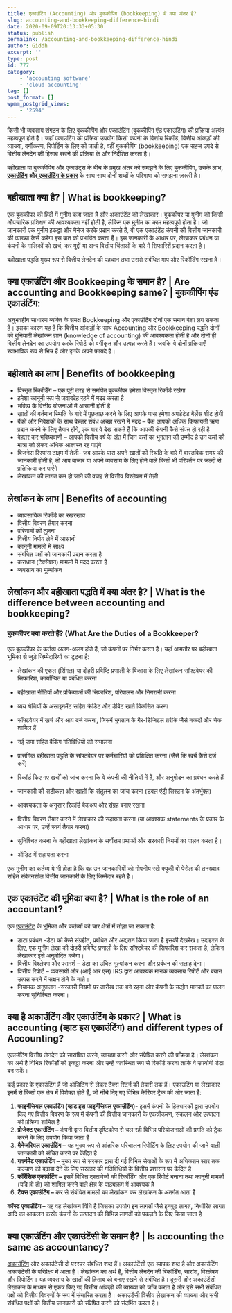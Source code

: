 ```yaml
---
title: एकाउंटिंग (Accounting) और बुककीपिंग (bookkeeping) में क्या अंतर है?
slug: accounting-and-bookkeeping-difference-hindi
date: 2020-09-09T20:13:33+05:30
status: publish
permalink: /accounting-and-bookkeeping-difference-hindi
author: Giddh
excerpt: ''
type: post
id: 777
category:
    - 'accounting software'
    - 'cloud accounting'
tag: []
post_format: []
wpmm_postgrid_views:
    - '2594'
---
```

किसी भी व्यवसाय संगठन के लिए बुककीपिंग और एकाउंटिंग (बुककीपिंग एंड एकाउंटिंग) की प्रक्रिया अत्यंत महत्वपूर्ण होते है। जहाँ एकाउंटिंग की प्रक्रिया उपयोग किसी कंपनी के वित्तीय रिकॉर्ड, वित्तीय आंकड़ों की व्याख्या, वर्गीकरण, रिपोर्टिंग के लिए की जाती है, वहीं बुककीपिंग (bookkeeping) एक सहज उपदे से वित्तीय लेनदेन की हिसाब रखने की प्रक्रिया के और निर्देशित करता है।

बहीखाता या बुककीपिंग और एकाउंट्स के बीच के प्रमुख अंतर को समझने के लिए बुककीपिंग, उसके लाभ, [**एकाउंटिंग**](https://giddh.com/) **और**[ **एकाउंटिंग के प्रकार**](https://giddh.com/guide/accounting-kya-hai-hindi/) के साथ साथ दोनों शब्दों के परिभाषा को समझना ज़रूरी है।

**बहीखाता क्या है? | What is bookkeeping?**
-------------------------------------------

एक बुककीपर को हिंदी में मुनीम कहा जाता है और अकाउंटेंट को लेखाकार। बुककीपर या मुनीम को किसी औपचारिक प्रशिक्षण की आवश्यकता नहीं होती है, लेकिन एक मुनीम का काम महत्वपूर्ण होता है। जो जानकारी एक मुनीम इकट्ठा और मैनेज करके प्रदान करते हैं, वो एक एकाउंटेंट कंपनी की वित्तीय जानकारी की व्याख्या कैसे करेगा इस बात को प्रभावित करता हैं। इस जानकारी के आधार पर, लेखाकार प्रबंधन या कंपनी के मालिकों को खर्च, कर मुद्दों या अन्य वित्तीय चिंताओं के बारे में सिफारिशें प्रदान करता है।

बहीखाता पद्धति मुख्य रूप से वित्तीय लेनदेन की पहचान तथा उससे संबंधित माप और रिकॉर्डिंग रखना है।

क्या एकाउंटिंग और Bookkeeping के समान है? | Are accounting and Bookkeeping same? | बुककीपिंग एंड एकाउंटिंग:
-----------------------------------------------------------------------------------------------------------

अनुभवहीन साधारण व्यक्ति के समक्ष Bookkeeping और एकाउंटिंग दोनों एक समान पेशा लग सकता है। इसका कारण यह है कि वित्तीय आंकड़ों के साथ Accounting और Bookkeeping पद्धति दोनों को बुनियादी लेखांकन ज्ञान (knowledge of accounting) की आवश्यकता होती है और दोनों ही वित्तीय लेनदेन का उपयोग करके रिपोर्ट को वर्गीकृत और उत्पन्न करते हैं। जबकि ये दोनों प्रक्रियाएँ स्वाभाविक रूप से भिन्न हैं और इनके अपने फायदे हैं।

**बहीखाते का लाभ | Benefits of bookkeeping**
--------------------------------------------

- विस्तृत रिकॉर्डिंग – एक पूरी तरह से समर्पित बुककीपर हमेशा विस्तृत रिकॉर्ड रखेगा
- हमेशा कानूनी रूप से जवाबदेह रहने में मदद करता है
- भविष्य के वित्तीय योजनाओं में आसानी होती है
- खातों की वर्तमान स्थिति के बारे में पूछताछ करने के लिए आपके पास हमेशा अपडेटेड बैलेंस शीट होगी
- बैंकों और निवेशकों के साथ बेहतर संबंध अच्छा रखने में मदद – बैंक आपको अधिक किफायती ऋण प्रदान करने के लिए तैयार होंगे, एक बार वे देख सकते हैं कि आपकी कंपनी कैसे संपन्न हो रही है
- बेहतर कर भविष्यवाणी – आपको वित्तीय वर्ष के अंत में जिन करों का भुगतान की उम्मीद है उन करों की मात्रा को लेकर अधिक आश्वस्त रह पाएंगे
- बिजनेस रिस्पांस टाइम में तेज़ी- जब आपके पास अपने खातों की स्थिति के बारे में वास्तविक समय की जानकारी होती है, तो आप बाजार या अपने व्यवसाय के लिए होने वाले किसी भी परिवर्तन पर जल्दी से प्रतिक्रिया कर पाएंगे
- लेखांकन की लागत कम हो जाने की वजह से वित्तीय विश्लेषण में तेज़ी

**लेखांकन के लाभ | Benefits of accounting**
-------------------------------------------

- व्यावसायिक रिकॉर्ड का रखरखाव
- वित्तीय विवरण तैयार करना
- परिणामों की तुलना
- वित्तीय निर्णय लेने में आसानी
- कानूनी मामलों में साक्ष्य
- संबंधित पक्षों को जानकारी प्रदान करता है
- कराधान (टैक्सेशन) मामलों में मदद करता है
- व्यवसाय का मूल्यांकन

**लेखांकन और बहीखाता पद्धति में क्या अंतर है? | What is the difference between accounting and bookkeeping?**
------------------------------------------------------------------------------------------------------------

### **बुककीपर क्या करते हैं? (What Are the Duties of a Bookkeeper?**

एक बुककीपर के कर्तव्य अलग-अलग होते हैं, जो कंपनी पर निर्भर करता है। यहाँ आमतौर पर बहीखाता भूमिका से जुड़े जिम्मेदारियों का टूटना है:

- लेखांकन की एकल (सिंगल) या दोहरी प्रविष्टि प्रणाली के विकास के लिए लेखांकन सॉफ्टवेयर की सिफारिश, कार्यान्वित या प्रबंधित करना
- बहीखाता नीतियों और प्रक्रियाओं की सिफारिश, परिपालन और निगरानी करना
- व्यय श्रेणियों के असाइनमेंट सहित क्रेडिट और डेबिट खाते विकसित करना
- सॉफ्टवेयर में खर्च और आय दर्ज करना, जिसमें भुगतान के गैर-डिजिटल तरीके जैसे नकदी और चेक शामिल हैं
- नई जमा सहित बैंकिंग गतिविधियों को संभालना
- प्रासंगिक बहीखाता पद्धति के सॉफ्टवेयर पर कर्मचारियों को प्रशिक्षित करना (जैसे कि खर्च कैसे दर्ज करें)

- रिकॉर्ड किए गए खर्चों को जांच करना कि वे कंपनी की नीतियों में हैं, और अनुमोदन का प्रबंधन करते हैं
- जानकारी की सटीकता और खातों कि संतुलन का जांच करना (डबल एंट्री सिस्टम के अंतर्भुक्त)
- आवश्यकता के अनुसार रिकॉर्ड बैकअप और संग्रह बनाए रखना
- वित्तीय विवरण तैयार करने में लेखाकार की सहायता करना (या आवश्यक statements के प्रकार के आधार पर, उन्हें स्वयं तैयार करना)
- सुनिश्चित करना के बहीखाता लेखांकन के सर्वोत्तम प्रथाओं और सरकारी नियमों का पालन करता है।
- ऑडिट में सहायता करना

एक मुनीम का कर्तव्य ये भी होता है कि वह उन जानकारियों को गोपनीय रखे क्युकी वो पेरोल की तनख्वाह सहित संवेदनशील वित्तीय जानकारी के लिए जिम्मेदार रहते है।

**एक एकाउंटेंट की भूमिका क्या है? | What is the role of an accountant?**
------------------------------------------------------------------------

एक [एकाउंटेंट](https://giddh.com/blog/role-of-an-accountant/) के भूमिका और कर्तव्यों को चार क्षेत्रों में तोड़ा जा सकता है:

- डाटा प्रबंधन -डेटा को कैसे संग्रहीत, प्रबंधित और अद्यतन किया जाता है इसकी देखरेख। उदाहरण के लिए, एक मुनीम लेखा की दोहरी प्रविष्टि प्रणाली के लिए सॉफ्टवेयर की सिफारिश कर सकता है, लेकिन लेखाकार इसे अनुमोदित करेगा।
- वित्तीय विश्लेषण और परामर्श – डेटा का उचित मूल्यांकन करना और प्रबंधन की सलाह देना।
- वित्तीय रिपोर्ट – व्यवसायों और (आई आर एस) IRS द्वारा आवश्यक मानक व्यवसाय रिपोर्ट और बयान उत्पन्न करने में सक्षम होने के नाते।
- नियामक अनुपालन -सरकारी नियमों पर तारीख तक बने रहना और कंपनी के उद्योग मानकों का पालन करना सुनिश्चित करना।

क्या है अकाउंटिंग और एकाउंटिंग के प्रकार? | What is accounting (व्हाट इस एकाउंटिंग) and different types of Accounting?
----------------------------------------------------------------------------------------------------------------------

एकाउंटिंग वित्तीय लेनदेन को सारांशित करने, व्याख्या करने और संप्रेषित करने की प्रक्रिया है। लेखांकन का अर्थ है विभिन्न रिकॉर्डों को इकट्ठा करना और उन्हें व्यवस्थित रूप से रिकॉर्ड करना ताकि वे उपयोगी डेटा बन सकें।

कई प्रकार के एकाउंटिंग हैं जो ऑडिटिंग से लेकर टैक्स रिटर्न की तैयारी तक हैं। एकाउंटिंग या लेखाकार इनमें से किसी एक क्षेत्र में विशेषज्ञ होते हैं, जो नीचे दिए गए विभिन्न कैरियर ट्रैक की ओर जाता है:

1. **फाइनेंसियल एकाउंटिंग (व्हाट इस फाइनेंसियल एकाउंटिंग)-** इसमें कंपनी के हितधारकों द्वारा उपयोग किए गए वित्तीय विवरण के रूप में कंपनी की वित्तीय जानकारी के एकत्रीकरण, संकलन और उत्पादन की प्रक्रिया शामिल है
2. **प्रोजेक्ट एकाउंटिंग –** कंपनी द्वारा वित्तीय दृष्टिकोण से चल रही विभिन्न परियोजनाओं की प्रगति को ट्रैक करने के लिए उपयोग किया जाता है
3. **मैनेजरियल एकाउंटिंग –** यह मुख्य रूप से आंतरिक परिचालन रिपोर्टिंग के लिए उपयोग की जाने वाली जानकारी को संचित करने पर केंद्रित है
4. **गवर्नमेंट एकाउंटिंग –** मुख्य रूप से सरकार द्वारा दी गई विभिन्न सेवाओं के रूप में अधिकतम स्तर तक कल्याण को बढ़ावा देने के लिए सरकार की गतिविधियों के वित्तीय प्रशासन पर केंद्रित है
5. **फॉरेंसिक एकाउंटिंग –** इसमें विभिन्न दस्तावेजों की रिकॉर्डिंग और एक रिपोर्ट बनाना तथा कानूनी मामलों (यदि हो तो) को शामिल करने वाले क्षेत्र के पाठ्यक्रम में आवश्यक है
6. **टैक्स एकाउंटिंग –** कर से संबंधित मामलों का लेखांकन कर लेखांकन के अंतर्गत आता है

**कॉस्ट एकाउंटिंग –** यह वह लेखांकन विधि है जिसका उपयोग इन लागतों जैसे इनपुट लागत, निर्धारित लागत आदि का आकलन करके कंपनी के उत्पादन की विभिन्न लागतों को पकड़ने के लिए किया जाता है

**क्या एकाउंटिंग और एकाउंटेंसी के समान है? | Is accounting the same as accountancy?**
-------------------------------------------------------------------------------------

[अकाउंटिंग](https://giddh.com/) और अकाउंटेंसी दो परस्पर संबंधित शब्द हैं। अकाउंटेंसी एक व्यापक शब्द है और अकाउंटिंग अकाउंटेंसी के परिप्रेक्ष्य में आता है। लेखांकन का अर्थ है, वित्तीय लेनदेन की रिकॉर्डिंग, सारांश, विश्लेषण और रिपोर्टिंग। यह व्यवसाय के खातों की हिसाब को बनाए रखने से संबंधित है। दूसरी ओर अकाउंटेंसी लेखांकन के माध्यम से एकत्र किए गए वित्तीय आंकड़ों की व्याख्या को जाँच करता है और इसे सभी संबंधित पक्षों को वित्तीय विवरणों के रूप में संचारित करता है। अकाउंटेंसी वित्तीय लेखांकन की व्याख्या और सभी संबंधित पक्षों को वित्तीय जानकारी को संप्रेषित करने को संदर्भित करता है।